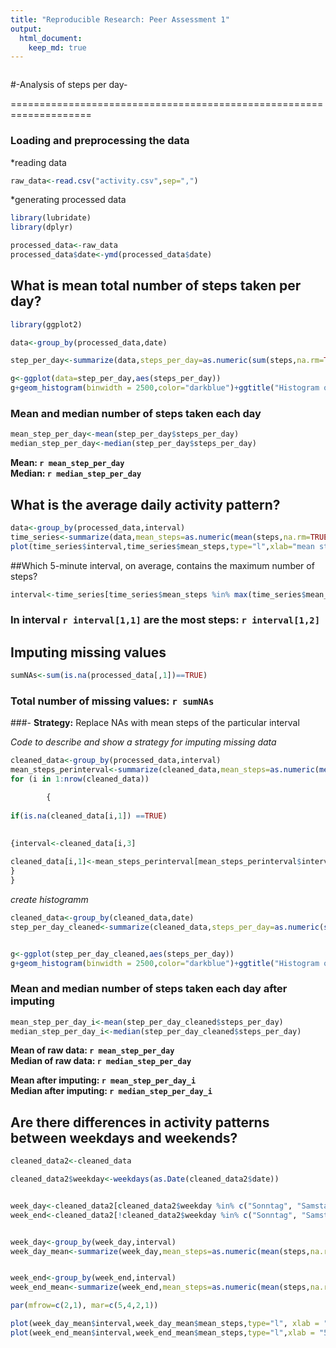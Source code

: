 ```yaml
---
title: "Reproducible Research: Peer Assessment 1"
output: 
  html_document:
    keep_md: true
---
```




```r

```

#-Analysis of steps per day-        

====================================================================
    
        
### Loading and preprocessing the data


*reading  data
```r
raw_data<-read.csv("activity.csv",sep=",")
```

*generating processed data
```r
library(lubridate)
library(dplyr)

processed_data<-raw_data
processed_data$date<-ymd(processed_data$date)

```

## What is mean total number of steps taken per day?



```r
library(ggplot2)

data<-group_by(processed_data,date)

step_per_day<-summarize(data,steps_per_day=as.numeric(sum(steps,na.rm=TRUE)))

g<-ggplot(data=step_per_day,aes(steps_per_day))
g+geom_histogram(binwidth = 2500,color="darkblue")+ggtitle("Histogram of the total number of steps taken each day")
```
        

### Mean and median number of steps taken each day
```r
mean_step_per_day<-mean(step_per_day$steps_per_day)
median_step_per_day<-median(step_per_day$steps_per_day)
```


**Mean: `r mean_step_per_day`**  
**Median: `r median_step_per_day`**



## What is the average daily activity pattern?



```r
data<-group_by(processed_data,interval)
time_series<-summarize(data,mean_steps=as.numeric(mean(steps,na.rm=TRUE)))
plot(time_series$interval,time_series$mean_steps,type="l",xlab="mean steps across all days",ylab="interval", main="Time series plot of the average number of steps taken") 

```         

##Which 5-minute interval,  on average, contains the maximum number of steps?

```r
interval<-time_series[time_series$mean_steps %in% max(time_series$mean_steps),]
```

### In **interval `r interval[1,1]`** are the most **steps: `r interval[1,2]`**  




## Imputing missing values



```r
sumNAs<-sum(is.na(processed_data[,1])==TRUE)
```

### Total number of missing values: **`r sumNAs`**

###- **Strategy:** Replace NAs with mean steps of the particular interval  


*Code to describe and show a strategy for imputing missing data*
```r
cleaned_data<-group_by(processed_data,interval)
mean_steps_perinterval<-summarize(cleaned_data,mean_steps=as.numeric(mean(steps,na.rm=TRUE))) 
for (i in 1:nrow(cleaned_data))

        {
        
if(is.na(cleaned_data[i,1]) ==TRUE)
        
        
{interval<-cleaned_data[i,3]

cleaned_data[i,1]<-mean_steps_perinterval[mean_steps_perinterval$interval %in% interval,2]
} 
}
```





*create histogramm*

```r
cleaned_data<-group_by(cleaned_data,date)
step_per_day_cleaned<-summarize(cleaned_data,steps_per_day=as.numeric(sum(steps,na.rm=TRUE)))


g<-ggplot(step_per_day_cleaned,aes(steps_per_day))
g+geom_histogram(binwidth = 2500,color="darkblue")+ggtitle("Histogram of the total number of steps taken each day after missing values are imputed")

```



### Mean and median number of steps taken each day after imputing 
```r
mean_step_per_day_i<-mean(step_per_day_cleaned$steps_per_day)
median_step_per_day_i<-median(step_per_day_cleaned$steps_per_day)
```

**Mean of raw data: `r mean_step_per_day`**  
**Median of raw data: `r median_step_per_day`**


**Mean after imputing: `r mean_step_per_day_i`**  
**Median after imputing: `r median_step_per_day_i`**






## Are there differences in activity patterns between weekdays and weekends?



```r
cleaned_data2<-cleaned_data

cleaned_data2$weekday<-weekdays(as.Date(cleaned_data2$date))


week_day<-cleaned_data2[cleaned_data2$weekday %in% c("Sonntag", "Samstag"),]
week_end<-cleaned_data2[!cleaned_data2$weekday %in% c("Sonntag", "Samstag"),]


week_day<-group_by(week_day,interval)
week_day_mean<-summarize(week_day,mean_steps=as.numeric(mean(steps,na.rm=TRUE)))


week_end<-group_by(week_end,interval)
week_end_mean<-summarize(week_end,mean_steps=as.numeric(mean(steps,na.rm=TRUE)))

par(mfrow=c(2,1), mar=c(5,4,2,1))

plot(week_day_mean$interval,week_day_mean$mean_steps,type="l", xlab = "5 min interval", ylab = "mean steps weekdays",main ="Mean steps taken per 5-minute interval across weekdays and weekends") 
plot(week_end_mean$interval,week_end_mean$mean_steps,type="l",xlab = "5 min interval", ylab = "mean steps weekends") 



```




